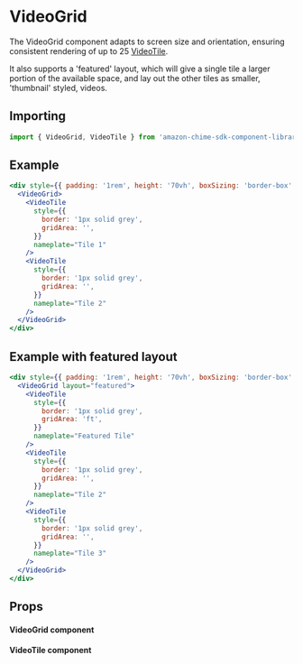 

<Meta of={VideoGridStories} />

# VideoGrid

The VideoGrid component adapts to screen size and orientation, ensuring consistent rendering of up to 25 [VideoTile](/docs/ui-components-video-videotile--page).

It also supports a 'featured' layout, which will give a single tile a larger portion of the available space, and lay out the other tiles as smaller, 'thumbnail' styled, videos.

## Importing

```javascript
import { VideoGrid, VideoTile } from 'amazon-chime-sdk-component-library-react';
```

## Example

<ThemeProvider theme={lightTheme}>
  <GlobalStyles />
  <Canvas>
    <div style={{ padding: '1rem', height: '70vh', boxSizing: 'border-box' }}>
      <VideoGrid>
        <VideoTile
          style={{
            border: '1px solid grey',
            gridArea: '',
          }}
          nameplate="Tile 1"
        />
        <VideoTile
          style={{
            border: '1px solid grey',
            gridArea: '',
          }}
          nameplate="Tile 2"
        />
      </VideoGrid>
    </div>
  </Canvas>
</ThemeProvider>

```jsx
<div style={{ padding: '1rem', height: '70vh', boxSizing: 'border-box' }}>
  <VideoGrid>
    <VideoTile
      style={{
        border: '1px solid grey',
        gridArea: '',
      }}
      nameplate="Tile 1"
    />
    <VideoTile
      style={{
        border: '1px solid grey',
        gridArea: '',
      }}
      nameplate="Tile 2"
    />
  </VideoGrid>
</div>
```

## Example with featured layout

<ThemeProvider theme={lightTheme}>
  <GlobalStyles />
  <Canvas>
    <div style={{ padding: '1rem', height: '70vh', boxSizing: 'border-box' }}>
      <VideoGrid layout="featured">
        <VideoTile
          style={{
            border: '1px solid grey',
            gridArea: 'ft',
          }}
          nameplate="Featured Tile"
        />
        <VideoTile
          style={{
            border: '1px solid grey',
            gridArea: '',
          }}
          nameplate="Tile 2"
        />
        <VideoTile
          style={{
            border: '1px solid grey',
            gridArea: '',
          }}
          nameplate="Tile 3"
        />
      </VideoGrid>
    </div>
  </Canvas>
</ThemeProvider>

```jsx
<div style={{ padding: '1rem', height: '70vh', boxSizing: 'border-box' }}>
  <VideoGrid layout="featured">
    <VideoTile
      style={{
        border: '1px solid grey',
        gridArea: 'ft',
      }}
      nameplate="Featured Tile"
    />
    <VideoTile
      style={{
        border: '1px solid grey',
        gridArea: '',
      }}
      nameplate="Tile 2"
    />
    <VideoTile
      style={{
        border: '1px solid grey',
        gridArea: '',
      }}
      nameplate="Tile 3"
    />
  </VideoGrid>
</div>
```

## Props

#### VideoGrid component

<ArgTypes of={VideoGrid} />

#### VideoTile component

<ArgTypes of={VideoTile} />
